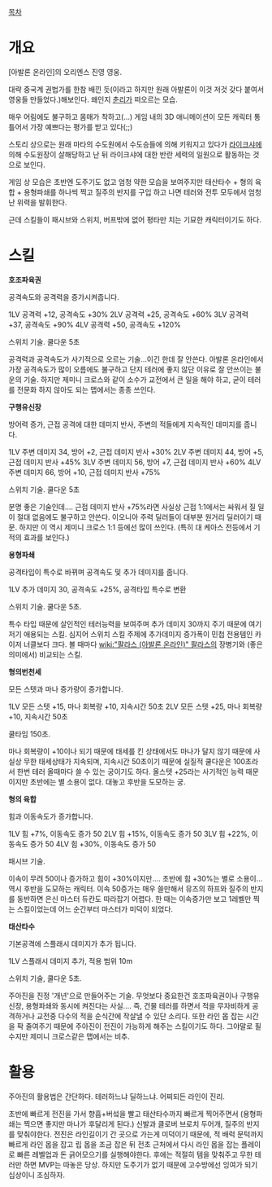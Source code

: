 [[목차]]
= 개요 = 

[아발론 온라인]의 오리엔스 진영 영웅.

대략 중국계 권법가를 한참 배낀 듯(이라고 하지만 원래 아발론이 이것 저것 갖다 붙여서 영웅들 만들었다.)해보인다. 왜인지 [[춘리]]가 떠오르는 모습.

매우 어림에도 불구하고 몸매가 착하고(...) 게임 내의 3D 애니메이션이 모든 캐릭터 통틀어서 가장 예쁘다는 평가를 받고 있다(;;)

스토리 상으로는 원래 마타의 수도원에서 수도승들에 의해 키워지고 있다가 [[라이크샤]]에 의해 수도원장이 살해당하고 난 뒤 라이크샤에 대한 반란 세력의 일원으로 활동하는 것으로 보인다.

게임 상 모습은 초반엔 도주기도 없고 엄청 약한 모습을 보여주지만 태산타수 + 형의 육합 + 용형파쇄를 하나씩 찍고 질주의 반지를 구입 하고 나면 테러와 전투 모두에서 엄청난 위력을 발휘한다.

근데 스킬들이 패시브와 스위치, 버프밖에 없어 평타만 치는 기묘한 캐릭터이기도 하다.

= 스킬 =

'''호조파육권'''

공격속도와 공격력을 증가시켜줍니다.

1LV 공격력 +12, 공격속도 +30% 
2LV 공격력 +25, 공격속도 +60% 
3LV 공격력 +37, 공격속도 +90%
4LV 공격력 +50, 공격속도 +120%

스위치 기술. 쿨다운 5초


공격력과 공격속도가 사기적으로 오르는 기술...이긴 한데 잘 안쓴다. 아발론 온라인에서 가장 공격속도가 많이 오름에도 불구하고 단지 테러에 좋지 않단 이유로 잘 안쓰이는 불운의 기술. 하지만 제미니 크로스와 같이 소수가 교전에서 큰 일을 해야 하고, 굳이 테러를 전문화 하지 않아도 되는 맵에서는 종종 쓰인다.



'''구행유신장''' 

방어력 증가, 근접 공격에 대한 데미지 반사, 주변의 적들에게 지속적인 데미지를 줍니다.

1LV 주변 데미지 34, 방어 +2, 근접 데미지 반사 +30%
2LV 주변 데미지 44, 방어 +5, 근접 데미지 반사 +45% 
3LV 주변 데미지 56, 방어 +7, 근접 데미지 반사 +60% 
4LV 주변 데미지 66, 방어 +10, 근접 데미지 반사 +75% 

스위치 기술. 쿨다운 5초


분명 좋은 기술인데.... 근접 데미지 반사 +75%라면 사실상 근접 1:1에서는 싸워서 질 일이 절대 없음에도 불구하고 안쓴다. 이오니아 주력 딜러들이 대부분 원거리 딜러이기 때문. 하지만 이 역시 제미니 크로스 1:1 등에선 많이 쓰인다. (특히 대 케아스 전등에서 기적의 효과를 보인다.)



'''용형파쇄'''

공격타입이 특수로 바뀌며 공격속도 및 추가 데미지를 줍니다.

1LV 추가 데미지 30, 공격속도 +25%, 공격타입 특수로 변환

스위치 기술. 쿨다운 5초.


특수 타입 때문에 살인적인 테러능력을 보여주며 추가 데미지 30까지 주기 때문에 여기저기 애용되는 스킬. 심지어 스위치 스킬 주제에 추가데미지 증가폭이 민첩 전용템인 카이저 너클보다 크다. 볼 때마다 [[wiki:"팔라스 (아발론 온라인)" 팔라스]]의 장병기와 (좋은 의미에서) 비교되는 스킬. 



'''형의번천세'''

모든 스텟과 마나 증가량이 증가합니다.

1LV 모든 스텟 +15, 마나 회복량 +10, 지속시간 50초
2LV 모든 스텟 +25, 마나 회복량 +10, 지속시간 50초


쿨타임 150초.


마나 회복량이 +10이나 되기 때문에 태세를 킨 상태에서도 마나가 달지 않기 때문에 사실상 무한 태세상태가 지속되며, 지속시간 50초이기 때문에 실질적 쿨다운은 100초라서 한번 테러 올때마다 쓸 수 있는 궁이기도 하다. 올스텟 +25라는 사기적인 능력 때문이지만 초반에는 별 소용이 없다. 대놓고 후반을 도모하는 궁.



'''형의 육합'''

힘과 이동속도가 증가합니다.

1LV 힘 +7%, 이동속도 증가 50
2LV 힘 +15%, 이동속도 증가 50
3LV 힘 +22%, 이동속도 증가 50 
4LV 힘 +30%, 이동속도 증가 50

패시브 기술.


이속이 무려 50이나 증가하고 힘이 +30%이지만.... 초반에 힘 +30%는 별로 소용이... 역시 후반을 도모하는 캐릭터. 이속 50증가는 매우 쓸만해서 뮤즈의 하프와 질주의 반지를 동반하면 은신 마스터 듀칸도 따라잡기 어렵다. 한 때는 이속증가만 보고 1레벨만 찍는 스킬이었는데 어느 순간부터 마스터가 미덕이 되었다.



'''태산타수''' 

기본공격에 스플래시 데미지가 추가 됩니다.

1LV 스플래시 데미지 추가, 적용 범위 10m

스위치 기술, 쿨다운 5초.


주아진을 진정 '개년'으로 만들어주는 기술. 무엇보다 중요한건 호조파육권이나 구행유신장, 용형파쇄와 동시에 켜진다는 사실.... 즉, 건물 테러를 하면서 적을 무자비하게 공격하거나 교전중 다수의 적을 순식간에 작살낼 수 있단 소리다. 또한 라인 몹 잡는 시간을 팍 줄여주기 때문에 주아진이 전진이 가능하게 해주는 스킬이기도 하다. 그야말로 필수지만 제미니 크로스같은 맵에서는 비추.



= 활용 =

주아진의 활용법은 간단하다. 테러하느냐 딜하느냐. 어찌되든 라인이 진리.

초반에 빠르게 전진을 가서 향흡+버섴을 빨고 태산타수까지 빠르게 찍어주면서 (용형파쇄는 찍으면 좋지만 마나가 후달리게 된다.) 신발과 클로버 브로치 두어개, 질주의 반지를 맞춰야한다. 전진은 라인길이기 간 곳으로 가는게 미덕이기 때문에, 적 배럭 문턱까지 빠르게 라인 몹을 잡고 립 몹을 조금 잡은 뒤 전초 근처에서 다시 라인 몹을 잡는 플레이로 빠른 레벨업과 돈 긁어모으기를 실행해야한다. 후에는 적절히 템을 맞춰주고 무한 테러만 하면 MVP는 따놓은 당상. 하지만 도주기가 없기 때문에 고수방에선 잉여가 되기 십상이니 조심하자.
